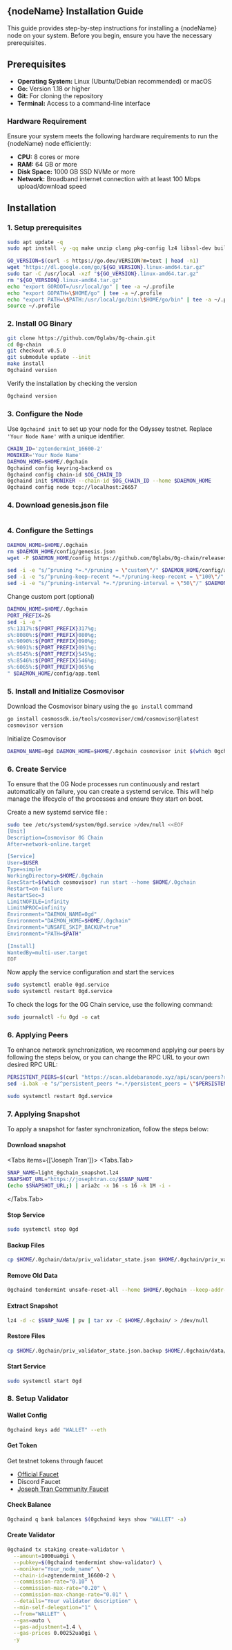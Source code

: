 

## {nodeName} Installation Guide

<Callout type="info">
  This guide provides step-by-step instructions for installing a {nodeName} node on your system. Before you begin, ensure you have the necessary prerequisites.
</Callout>


## Prerequisites

* **Operating System:** Linux (Ubuntu/Debian recommended) or macOS
* **Go:** Version 1.18 or higher
* **Git:** For cloning the repository
* **Terminal:**  Access to a command-line interface

### Hardware Requirement

<Callout type="warning">
  Ensure your system meets the following hardware requirements to run the {nodeName} node efficiently:
</Callout>

* **CPU:** 8 cores or more
* **RAM:** 64 GB or more
* **Disk Space:** 1000 GB SSD NVMe or more
* **Network:** Broadband internet connection with at least 100 Mbps upload/download speed

## Installation
### 1. Setup prerequisites

```bash filename="Install Package" copy
sudo apt update -q
sudo apt install -y -qq make unzip clang pkg-config lz4 libssl-dev build-essential git jq ncdu bsdmainutils htop aria2 pv
```

```bash filename="Install Go" copy
GO_VERSION=$(curl -s https://go.dev/VERSION?m=text | head -n1)
wget "https://dl.google.com/go/${GO_VERSION}.linux-amd64.tar.gz"
sudo tar -C /usr/local -xzf "${GO_VERSION}.linux-amd64.tar.gz"
rm "${GO_VERSION}.linux-amd64.tar.gz"
echo "export GOROOT=/usr/local/go" | tee -a ~/.profile
echo "export GOPATH=\$HOME/go" | tee -a ~/.profile
echo "export PATH=\$PATH:/usr/local/go/bin:\$HOME/go/bin" | tee -a ~/.profile
source ~/.profile
```

### 2. Install 0G Binary

```bash filename="Install 0G" copy
git clone https://github.com/0glabs/0g-chain.git
cd 0g-chain
git checkout v0.5.0
git submodule update --init
make install
0gchaind version
```

Verify the installation by checking the version
```bash copy
0gchaind version
```

### 3. Configure the Node
Use `0gchaind init` to set up your node for the Odyssey testnet. Replace `'Your Node Name'` with a unique identifier.
```bash copy
CHAIN_ID='zgtendermint_16600-2'
MONIKER='Your Node Name'
DAEMON_HOME=$HOME/.0gchain
0gchaind config keyring-backend os
0gchaind config chain-id $OG_CHAIN_ID
0gchaind init $MONIKER --chain-id $OG_CHAIN_ID --home $DAEMON_HOME
0gchaind config node tcp://localhost:26657
```

### 4. Download genesis.json file
```bash copy
```

### 4. Configure the Settings
```bash copy
DAEMON_HOME=$HOME/.0gchain
rm $DAEMON_HOME/config/genesis.json
wget -P $DAEMON_HOME/config https://github.com/0glabs/0g-chain/releases/download/v0.2.3/genesis.json

sed -i -e "s/^pruning *=.*/pruning = \"custom\"/" $DAEMON_HOME/config/app.toml
sed -i -e "s/^pruning-keep-recent *=.*/pruning-keep-recent = \"100\"/" $DAEMON_HOME/config/app.toml
sed -i -e "s/^pruning-interval *=.*/pruning-interval = \"50\"/" $DAEMON_HOME/config/app.toml
```

Change custom port (optional)
```bash copy
DAEMON_HOME=$HOME/.0gchain
PORT_PREFIX=26
sed -i -e "
s%:1317%:${PORT_PREFIX}317%g;
s%:8080%:${PORT_PREFIX}080%g;
s%:9090%:${PORT_PREFIX}090%g;
s%:9091%:${PORT_PREFIX}091%g;
s%:8545%:${PORT_PREFIX}545%g;
s%:8546%:${PORT_PREFIX}546%g;
s%:6065%:${PORT_PREFIX}065%g
" $DAEMON_HOME/config/app.toml
```

### 5. Install and Initialize Cosmovisor
Download the Cosmovisor binary using the `go install` command
```bash copy
go install cosmossdk.io/tools/cosmovisor/cmd/cosmovisor@latest
cosmovisor version
```
Initialize Cosmovisor
```bash copy
DAEMON_NAME=0gd DAEMON_HOME=$HOME/.0gchain cosmovisor init $(which 0gchaind)
```

### 6. Create Service

To ensure that the 0G Node processes run continuously and restart automatically on failure, you can create a systemd service. This will help manage the lifecycle of the processes and ensure they start on boot.

Create a new systemd service file :
```bash filename="Create 0G Service" copy
sudo tee /etc/systemd/system/0gd.service >/dev/null <<EOF
[Unit]
Description=Cosmovisor 0G Chain
After=network-online.target

[Service]
User=$USER
Type=simple
WorkingDirectory=$HOME/.0gchain
ExecStart=$(which cosmovisor) run start --home $HOME/.0gchain
Restart=on-failure
RestartSec=3
LimitNOFILE=infinity
LimitNPROC=infinity
Environment="DAEMON_NAME=0gd"
Environment="DAEMON_HOME=$HOME/.0gchain"
Environment="UNSAFE_SKIP_BACKUP=true"
Environment="PATH=$PATH"

[Install]
WantedBy=multi-user.target
EOF
```

Now apply the service configuration and start the services
```bash copy
sudo systemctl enable 0gd.service
sudo systemctl restart 0gd.service
```

To check the logs for the 0G Chain service, use the following command:
```bash copy
sudo journalctl -fu 0gd -o cat
```

### 6. Applying Peers
To enhance network synchronization, we recommend applying our peers by following the steps below, or you can change the RPC URL to your own desired RPC URL:
```bash copy
PERSISTENT_PEERS=$(curl "https://scan.aldebaranode.xyz/api/scan/peers?rpc_url=https://rpc-a0gi-testnet.aldebaranode.xyz" | jq -r 'flatten | join(",")')
sed -i.bak -e "s/^persistent_peers *=.*/persistent_peers = \"$PERSISTENT_PEERS\"/" $HOME/.0gchain/config/config.toml
```
```bash copy
sudo systemctl restart 0gd.service
```

### 7. Applying Snapshot
To apply a snapshot for faster synchronization, follow the steps below:

#### Download snapshot
<Tabs items={['Joseph Tran']}>
  <Tabs.Tab>
```bash copy
SNAP_NAME=light_0gchain_snapshot.lz4
SNAPSHOT_URL="https://josephtran.co/$SNAP_NAME"
(echo $SNAPSHOT_URL;) | aria2c -x 16 -s 16 -k 1M -i -
```
  </Tabs.Tab>
</Tabs>

#### Stop Service
```bash copy
sudo systemctl stop 0gd
```

#### Backup Files
```bash copy
cp $HOME/.0gchain/data/priv_validator_state.json $HOME/.0gchain/priv_validator_state.json.backup
```

#### Remove Old Data
```bash copy
0gchaind tendermint unsafe-reset-all --home $HOME/.0gchain --keep-addr-book
```

#### Extract Snapshot
```bash copy
lz4 -d -c $SNAP_NAME | pv | tar xv -C $HOME/.0gchain/ > /dev/null
```

#### Restore Files
```bash copy
cp $HOME/.0gchain/priv_validator_state.json.backup $HOME/.0gchain/data/priv_validator_state.json
```

#### Start Service
```bash copy
sudo systemctl start 0gd
```

### 8. Setup Validator
#### Wallet Config
```bash copy
0gchaind keys add "WALLET" --eth
```

#### Get Token
Get testnet tokens through faucet
- [Official Faucet](https://faucet.0g.ai/)
- Discord Faucet
- [Joseph Tran Community Faucet](https://0g-faucet.j-node.net/)

#### Check Balance
```bash copy
0gchaind q bank balances $(0gchaind keys show "WALLET" -a)
```

#### Create Validator
```bash copy
0gchaind tx staking create-validator \
  --amount=1000ua0gi \
  --pubkey=$(0gchaind tendermint show-validator) \
  --moniker="Your_node_name" \
  --chain-id=zgtendermint_16600-2 \
  --commission-rate="0.10" \
  --commission-max-rate="0.20" \
  --commission-max-change-rate="0.01" \
  --details="Your validator description" \
  --min-self-delegation="1" \
  --from="WALLET" \
  --gas=auto \
  --gas-adjustment=1.4 \
  --gas-prices 0.00252ua0gi \
  -y
```